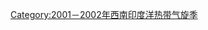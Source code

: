 {{Hurricane season bar
 |name=2001－2002年西南印度洋热带气旋季
 |year=2001－2002
 |region=西南印度洋
 |type=热带气旋
 |storms=
{{Hurricane season bar/button
 |intensity=depression
 |stormname=一
 |linkname=2001－2002年西南印度洋热带气旋季#其他风暴
 }}
{{Hurricane season bar/button
 |intensity=swiosts
 |stormname=亚历克斯-安德烈
 |linkname=2001－2002年西南印度洋热带气旋季#强烈热带风暴亚历克斯-安德烈
 }}
{{Hurricane season bar/button
 |intensity=depression
 |stormname=三
 |linkname=2001－2002年西南印度洋热带气旋季#其他风暴
 }}
{{Hurricane season bar/button
 |intensity=swiotc
 |stormname=贝西-巴科
 |linkname=2001－2002年西南印度洋热带气旋季#热带气旋贝西-巴科
 }}
{{Hurricane season bar/button
 |intensity=swiosts
 |stormname=西普里安
 |linkname=热带风暴西普里安
 }}
{{Hurricane season bar/button
 |intensity=intense
 |stormname=迪娜
 |linkname=气旋迪娜
 }}
{{Hurricane season bar/button
 |intensity=swiotc
 |stormname=埃迪
 |linkname=2001－2002年西南印度洋热带气旋季#热带气旋埃迪
 }}
{{Hurricane season bar/button
 |intensity=intense
 |stormname=弗朗西斯卡
 |linkname=2001－2002年西南印度洋热带气旋季#强烈热带气旋弗朗西斯卡
 }}
{{Hurricane season bar gap}}
{{Hurricane season bar/button
 |intensity=swiodisturbance
 |stormname=九
 |linkname=2001－2002年西南印度洋热带气旋季#其他风暴
 }}
{{Hurricane season bar/button
 |intensity=intense
 |stormname=纪尧姆
 |linkname=2001－2002年西南印度洋热带气旋季#强烈热带气旋纪尧姆
 }}
{{Hurricane season bar/button
 |intensity=vintense
 |stormname=哈利
 |linkname=气旋哈利
 }}
{{Hurricane season bar/button
 |intensity=intense
 |stormname=伊卡拉
 |linkname=2001－2002年西南印度洋热带气旋季#强烈热带气旋伊卡拉
 }}
{{Hurricane season bar/button
 |intensity=swiotc
 |stormname=戴安-杰利
 |linkname=2001－2002年西南印度洋热带气旋季#热带气旋戴安-杰利
 }}
{{Hurricane season bar/button
 |intensity=swiotc
 |stormname=可辛尼
 |linkname=气旋可辛尼
 }}
{{Hurricane season bar/button
 |intensity=swiodisturbance
 |stormname=十五
 |linkname=2001－2002年西南印度洋热带气旋季#其他风暴
 }}
}}<noinclude>
[[Category:2001－2002年西南印度洋热带气旋季]]
</noinclude>